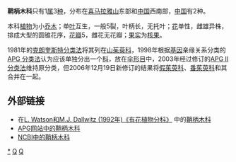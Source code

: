 {{Automatic taxobox
| taxon = Torricelliaceae
| image = Toricellia angulata var. intermedia - Kunming Botanical Garden - DSC02765.JPG
| image_caption = ''[[Toricellia_angulata|Toricellia angulata]] var. intermedia''
| authority = Hu, 1934
| subdivision_ranks = [[属|属]]
| subdivision = 
'''[[鞘柄木属|鞘柄木属]]''' ''Toricellia''
}}

'''鞘柄木科'''只有1[[属|属]]3[[种|种]]，分布在[[喜马拉雅山|喜马拉雅山]]东部和[[中国|中国]]西南部，[[中国|中国]]有2种。

本科[[植物|植物]]为小[[乔木|乔木]]；单[[叶|叶]]互生，一般5裂，叶柄长，无托叶；[[花|花]]单性，雌雄异株，排成大型的圆锥花序，[[花瓣|花瓣]]5，雌花无花瓣；[[果实|果实]]为[[核果|核果]]。

1981年的[[克朗奎斯特分类法|克朗奎斯特分类法]]将其列在[[山茱萸科|山茱萸科]]，1998年根据[[基因|基因]]亲缘关系分类的[[APG_分类法|APG 分类法]]认为应该单独分出一个[[科|科]]，放在[[伞形目|伞形目]]中，2003年经过修订的[[APG_II_分类法|APG II 分类法]]维持原分类，但2006年12月19日新修订的结果将[[假茱萸科|假茱萸科]]、[[番茱萸科|番茱萸科]]和其合并在一起。

== 外部链接 ==
* 在[http://delta-intkey.com/angio/ L. Watson和M.J. Dallwitz (1992年)《有花植物分科》] {{Wayback|url=http://delta-intkey.com/angio/ |date=20070103200438 }}中的[http://delta-intkey.com/angio/www/toricell.htm 鞘柄木科] {{Wayback|url=http://delta-intkey.com/angio/www/toricell.htm |date=20171024134400 }}
* [http://www.mobot.org/MOBOT/Research/APWeb/orders/Apialesweb.htm#Torricelliaceae APG网站中的鞘柄木科] {{Wayback|url=http://www.mobot.org/MOBOT/Research/APWeb/orders/Apialesweb.htm#Torricelliaceae |date=20090131030750 }}
* [http://www.ncbi.nlm.nih.gov/Taxonomy/Browser/wwwtax.cgi?lin=s&p=has_linkout&id=138900 NCBI中的鞘柄木科]
{{Taxonbar|from=Q131817}}

[[Category:鞘柄木科|*]]
[[Category:植物科名|Q]]
[[Category:伞形目|Q]]